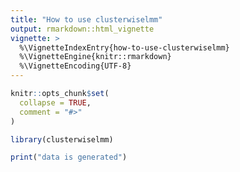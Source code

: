 ---
title: "How to use clusterwiselmm"
output: rmarkdown::html_vignette
vignette: >
  %\VignetteIndexEntry{how-to-use-clusterwiselmm}
  %\VignetteEngine{knitr::rmarkdown}
  %\VignetteEncoding{UTF-8}
---

```{r, include = FALSE}
knitr::opts_chunk$set(
  collapse = TRUE,
  comment = "#>"
)
```

```{r setup}
library(clusterwiselmm)
```

```{r generate data}
print("data is generated")
```
